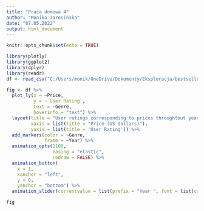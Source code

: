 ```yaml
---
title: "Praca domowa 4"
author: "Monika Jarosińska"
date: "07.05.2022"
output: html_document
---
```


```r
knitr::opts_chunk$set(echo = TRUE)
```

```r
library(plotly)
library(ggplot2)
library(dplyr)
library(readr)
df <- read_csv("C:/Users/monik/OneDrive/Dokumenty/Eksploracja/bestsellers.csv")

fig <- df %>% 
  plot_ly(x = ~Price, 
          y = ~`User Rating`, 
          text = ~Genre, 
          hoverinfo = "text") %>% 
  layout(title = "User ratings corresponding to prices throughtout years 2009-2022",
         xaxis = list(title = "Price (US dollars)"),
         yaxis = list(title = 'User Rating')) %>%
  add_markers(color = ~Genre, 
              frame = ~Year) %>%
  animation_opts(1100, 
                 easing = "elastic", 
                 redraw = FALSE) %>%
  animation_button(
    x = 1, 
    xanchor = "left", 
    y = 0, 
    yanchor = "bottom") %>%
  animation_slider(currentvalue = list(prefix = "Year ", font = list(color="darkblue")))

fig
```